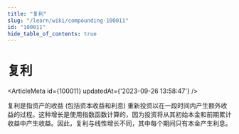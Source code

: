 ```yaml
---
title: "复利"
slug: "/learn/wiki/compounding-100011"
id: "100011"
hide_table_of_contents: true
---
```



# 复利

<ArticleMeta id={100011} updatedAt={'2023-09-26 13:58:47'} />
<div className='border-solid border-b border-t-0 my-4 border-[var(--ifm-color-gray-300)]' />

复利是指资产的收益 (包括资本收益和利息) 重新投资以在一段时间内产生额外收益的过程。这种增长是使用指数函数计算的，因为投资将从其初始本金和前期累计收益中产生收益。因此，复利与线性增长不同，其中每个期间只有本金产生利息。
